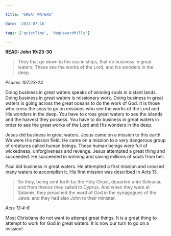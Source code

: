 ```yaml
---

title: "GREAT WATERS"

date: '2023-07-16'

tags: ['quietTime', 'dagHewardMills']

---
```


**READ: John 19:23-30**

>They that go down to the sea in ships, that do business in great waters; These see the works of the Lord, and his wonders in the deep. 

*Psalms 107:23-24*

Doing business in great waters speaks of winning souls in distant lands. Doing business in great waters is missionary work. Doing business in great waters is going across the great oceans to do the work of God. It is those who cross the seas to go on missions who see the works of the Lord and His wonders in the deep. You have to cross great waters to see the islands and the harvest they possess. You have to do business in great waters in order to see the great works of the Lord and His wonders in the deep. 

Jesus did business in great waters. Jesus came on a mission to this earth. We were His mission field. He came on a mission to a very dangerous group of creatures called human beings. These human beings were full of wickedness, unforgiveness and revenge. Jesus attempted a great thing and succeeded. He succeeded in winning and saving millions of souls from hell.

Paul did business in great waters. He attempted a first mission and crossed many waters to accomplish it. His first mission was described in Acts 13. 

>So they, being sent forth by the Holy Ghost, departed unto Seleucia; and from thence they sailed to Cyprus. And when they were at Salamis, they preached the word of God in the synagogues of the Jews: and they had also John to their minister. 

*Acts 13:4-6* 

Most Christians do not want to attempt great things. It is a great thing to attempt to work for God in great waters. It is now our turn to go on a mission! 
